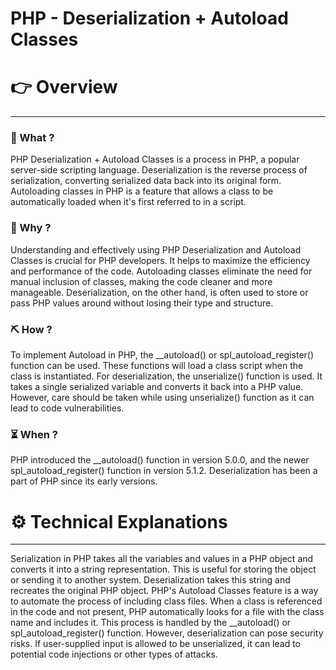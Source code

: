 # PHP - Deserialization + Autoload Classes


# 👉 Overview

---

### 👀 What ?

PHP Deserialization + Autoload Classes is a process in PHP, a popular server-side scripting language. Deserialization is the reverse process of serialization, converting serialized data back into its original form. Autoloading classes in PHP is a feature that allows a class to be automatically loaded when it's first referred to in a script.


### 🧐 Why ?

Understanding and effectively using PHP Deserialization and Autoload Classes is crucial for PHP developers. It helps to maximize the efficiency and performance of the code. Autoloading classes eliminate the need for manual inclusion of classes, making the code cleaner and more manageable. Deserialization, on the other hand, is often used to store or pass PHP values around without losing their type and structure.


### ⛏️ How ?

To implement Autoload in PHP, the __autoload() or spl_autoload_register() function can be used. These functions will load a class script when the class is instantiated. For deserialization, the unserialize() function is used. It takes a single serialized variable and converts it back into a PHP value. However, care should be taken while using unserialize() function as it can lead to code vulnerabilities.


### ⏳ When ?

PHP introduced the __autoload() function in version 5.0.0, and the newer spl_autoload_register() function in version 5.1.2. Deserialization has been a part of PHP since its early versions.


# ⚙️ Technical Explanations

---

Serialization in PHP takes all the variables and values in a PHP object and converts it into a string representation. This is useful for storing the object or sending it to another system. Deserialization takes this string and recreates the original PHP object. PHP's Autoload Classes feature is a way to automate the process of including class files. When a class is referenced in the code and not present, PHP automatically looks for a file with the class name and includes it. This process is handled by the __autoload() or spl_autoload_register() function. However, deserialization can pose security risks. If user-supplied input is allowed to be unserialized, it can lead to potential code injections or other types of attacks.
